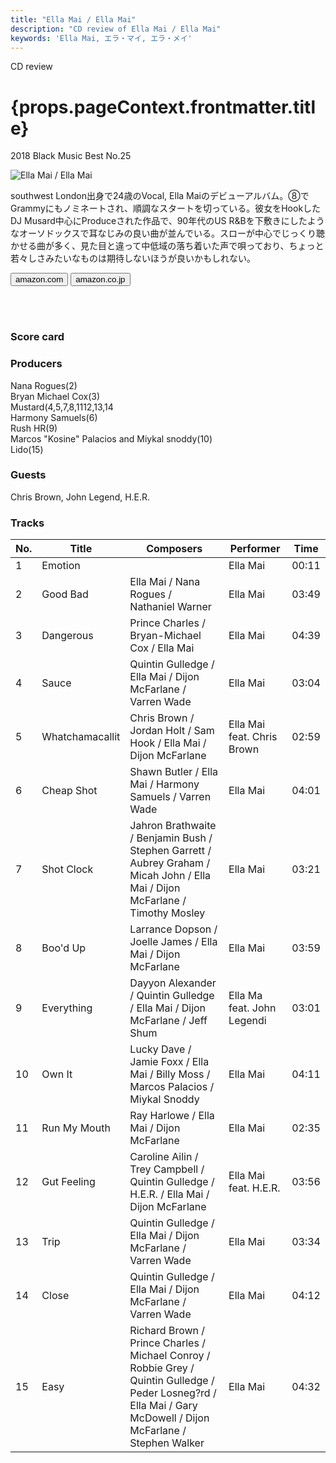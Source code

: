 ```yaml
---
title: "Ella Mai / Ella Mai"
description: "CD review of Ella Mai / Ella Mai"
keywords: 'Ella Mai, エラ・マイ, エラ・メイ'
---
```






<p className="largeP">CD review</p>
<h1 className="h1--no--margin">{props.pageContext.frontmatter.title}</h1>
<p className="largeP"><Link to="/best50/2018/">2018 Black Music Best No.25</Link></p>

<Row  className="image-card-group">
	<Column colMd={"4"} colLg={"4"} noGutterMdLeft="">
       <ImageCard>
 
![Ella Mai / Ella Mai](../../images/cd/ellamai1L.jpg)

</ImageCard>
	</Column>
	<Column colMd={"8"} colLg={"8"} noGutterMdLeft="">
	<p>
	southwest London出身で24歳のVocal, Ella Maiのデビューアルバム。⑧でGrammyにもノミネートされ、順調なスタートを切っている。彼女をHookしたDJ Musard中心にProduceされた作品で、90年代のUS R&Bを下敷きにしたようなオーソドックスで耳なじみの良い曲が並んでいる。スローが中心でじっくり聴かせる曲が多く、見た目と違って中低域の落ち着いた声で唄っており、ちょっと若々しさみたいなものは期待しないほうが良いかもしれない。
	</p>
    <div>
	  <Button href="https://amzn.to/3ekoIWW" kind="primary" size="small" renderIcon={ArrowUpRight24}>
      amazon.com
      </Button>
      <Button href="https://amzn.to/2zOkGqN" kind="secondary" size="small" renderIcon={ArrowUpRight24}>
      amazon.co.jp
      </Button>
	</div>
	<a style="display:inline-block;overflow:hidden;background:url(https://linkmaker.itunes.apple.com/ja-jp/lockup.svg?releaseDate=2018-10-12&kind=album&bubble=apple_music&style=mono-black) no-repeat;width:180px;height:45px;" href="https://geo.music.apple.com/jp/album/ella-mai/1436555269?mt=1&app=music&ls=1&at=11lcug"></a>
	<a style="display:inline-block;overflow:hidden;background:url(https://linkmaker.itunes.apple.com/ja-jp/badge-lrg.svg?releaseDate=2018-10-12T00:00:00Z&kind=album&bubble=itunes_music) no-repeat;width:140px;height:45px;" href="https://geo.music.apple.com/jp/album/ella-mai/1436555269?app=itunes&at=11lcug"></a>
	</Column>
</Row>
<Row >
	<Column colMd={"4"} colLg={"4"} noGutterMdLeft="">
<div>
    <h3>Score card</h3>
	<SliderJS1 value="5" />
    <SliderJS2 value="1" />
	<SliderJS3 value="1" />
    <SliderJS4 value="8" />
</div>
</Column>
<Column colMd={"8"} colLg={"8"} noGutterMdLeft="">
<div>
<h3>Producers</h3>
<p>
Nana Rogues(2)
<br/>Bryan Michael Cox(3)
<br/>Mustard(4,5,7,8,1112,13,14
<br/>Harmony Samuels(6)
<br/>Rush HR(9)
<br/>Marcos "Kosine" Palacios and Miykal snoddy(10)
<br/>Lido(15)
</p>
<h3>Guests</h3>
<p>
	Chris Brown, John Legend, H.E.R.
</p>
</div>
</Column>
</Row>

<h3>Tracks</h3>

| No. |	 Title          |	 Composers                                                                                                                                                     |	 Performer              | Time	|
| --- |	--------------- | ---------------------------------------------------------------------------------------------------------------------------------------------------------------- | -------------------------- | ----- |
| 1	  |	Emotion        	|                                                                                                                                                                  | Ella Mai                  	| 00:11 |
| 2	  |	Good Bad       	| Ella Mai / Nana Rogues / Nathaniel Warner                                                                                                                        | Ella Mai                  	| 03:49 |
| 3	  |	Dangerous      	| Prince Charles / Bryan-Michael Cox / Ella Mai                                                                                                                    | Ella Mai                  	| 04:39 |
| 4	  |	Sauce          	| Quintin Gulledge / Ella Mai / Dijon McFarlane / Varren Wade                                                                                                      | Ella Mai                  	| 03:04 |
| 5	  |	Whatchamacallit	| Chris Brown / Jordan Holt / Sam Hook / Ella Mai / Dijon McFarlane                                                                                                | Ella Mai feat. Chris Brown	| 02:59 |
| 6	  |	Cheap Shot     	| Shawn Butler / Ella Mai / Harmony Samuels / Varren Wade                                                                                                          | Ella Mai                  	| 04:01 |
| 7	  |	Shot Clock     	| Jahron Brathwaite / Benjamin Bush / Stephen Garrett / Aubrey Graham / Micah John / Ella Mai / Dijon McFarlane / Timothy Mosley                                   | Ella Mai                  	| 03:21 |
| 8	  |	Boo'd Up       	| Larrance Dopson / Joelle James / Ella Mai / Dijon McFarlane                                                                                                      | Ella Mai                  	| 03:59 |
| 9	  |	Everything     	| Dayyon Alexander / Quintin Gulledge / Ella Mai / Dijon McFarlane / Jeff Shum                                                                                     | Ella Ma feat. John Legendi	| 03:01 |
| 10  |	Own It         	| Lucky Dave / Jamie Foxx / Ella Mai / Billy Moss / Marcos Palacios / Miykal Snoddy                                                                                | Ella Mai                  	| 04:11 |
| 11  |	Run My Mouth   	| Ray Harlowe / Ella Mai / Dijon McFarlane                                                                                                                         | Ella Mai                  	| 02:35 |
| 12  |	Gut Feeling    	| Caroline Ailin / Trey Campbell / Quintin Gulledge / H.E.R. / Ella Mai / Dijon McFarlane                                                                          | Ella Mai feat. H.E.R.     	| 03:56 |
| 13  |	Trip           	| Quintin Gulledge / Ella Mai / Dijon McFarlane / Varren Wade                                                                                                      | Ella Mai                  	| 03:34 |
| 14  |	Close          	| Quintin Gulledge / Ella Mai / Dijon McFarlane / Varren Wade                                                                                                      | Ella Mai                  	| 04:12 |
| 15  |	Easy           	| Richard Brown / Prince Charles / Michael Conroy / Robbie Grey / Quintin Gulledge / Peder Losneg?rd / Ella Mai / Gary McDowell / Dijon McFarlane / Stephen Walker | Ella Mai                  	| 04:32 |
